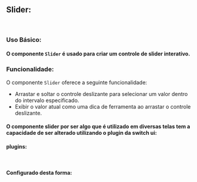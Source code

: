 

<Meta of={SliderStories} />

## Slider:

<br />

### Uso Básico:

#### O componente `Slider` é usado para criar um controle de slider interativo.


<Canvas />

<Controls/>

### Funcionalidade:

O componente `Slider` oferece a seguinte funcionalidade:

- Arrastar e soltar o controle deslizante para selecionar um valor dentro do intervalo especificado.
- Exibir o valor atual como uma dica de ferramenta ao arrastar o controle deslizante.

#### O componente slider por ser algo que é utilizado em diversas telas tem a capacidade de ser alterado utilizando o plugin da switch ui:

#### plugins:

```javascript
plugins: [switchUiPlugin, generated({ prefix: "ui" })],
```

#### Configurado desta forma:

 ```javascript
 slider: {
          bg: colors.primary["300"],
          accent: colors.primary["300"],
          hover: colors.primary["400"],
        },
```




